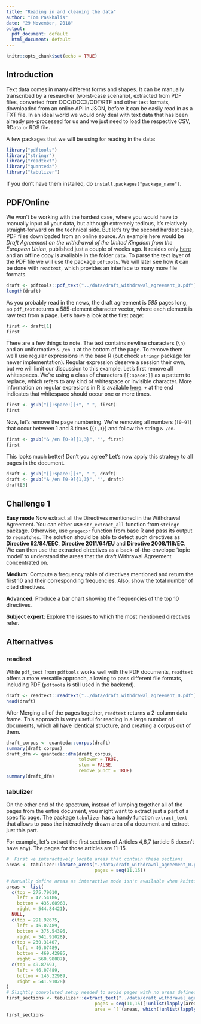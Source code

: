 ```yaml
---
title: "Reading in and cleaning the data"
author: "Tom Paskhalis"
date: "29 November, 2018"
output:
  pdf_document: default
  html_document: default
---
```


```r
knitr::opts_chunk$set(echo = TRUE)
```

## Introduction

Text data comes in many different forms and shapes. It can be manually transcribed
by a researcher (worst-case scenario), extracted from PDF files, converted from
DOC/DOCX/ODT/RTF and other text formats, downloaded from an online API in JSON,
before it can be easily read in as a TXT file. In an ideal world we would only
deal with text data that has been already pre-processed for us and we just need
to load the respective CSV, RData or RDS file.

A few packages that we will be using for reading in the data:

```r
library("pdftools")
library("stringr")
library("readtext")
library("quanteda")
library("tabulizer")
```

If you don't have them installed, do `install.packages("package_name")`.

## PDF/Online

We won't be working with the hardest case, where you would have to manually input
all your data, but although extremely tedious, it's relatively straight-forward
on the technical side. But let's try the second hardest case, PDF files downloaded
from an online source. An example here would be
*Draft Agreement on the withdrawal of the United Kingdom from the European Union*,
published just a couple of weeks ago. It resides only [here](https://ec.europa.eu/commission/sites/beta-political/files/draft_withdrawal_agreement_0.pdf)
and an offline copy is available in the folder `data`. To parse the text layer
of the PDF file we will use the package `pdftools`. We will later see how it can
be done with `readtext`, which provides an interface to many more file formats.

```r
draft <- pdftools::pdf_text("../data/draft_withdrawal_agreement_0.pdf")
length(draft)
```

As you probably read in the news, the draft agreement is *585* pages long, so
`pdf_text` returns a 585-element character vector, where each element is raw
text from a page. Let's have a look at the first page:

```r
first <- draft[1]
first
```

There are a few things to note. The text contains newline characters (`\n`) and
an uniformative `& /en 1` at the bottom of the page. To remove them we'll use
regular expressions in the base R (but check `stringr` package for newer implementation).
Regular expression deserve a session
their own, but we will limit our discussion to this example. Let's first remove
all whitespaces. We're using a class of characters `[[:space:]]` as a pattern
to replace, which refers to any kind of whitespace or invisible character.
More information on regular expresions in R is available
[here](https://stat.ethz.ch/R-manual/R-devel/library/base/html/regex.html). `+`
at the end indicates that whitespace should occur one or more times.

```r
first <- gsub("[[:space:]]+", " ", first)
first
```

Now, let's remove the page numbering. We're removing all numbers (`[0-9]`) that
occur between 1 and 3 times (`{1,3}`) and follow the string `& /en`.

```r
first <- gsub("& /en [0-9]{1,3}", "", first)
first
```

This looks much better! Don't you agree? Let's now apply this strategy to all
pages in the document.

```r
draft <- gsub("[[:space:]]+", " ", draft)
draft <- gsub("& /en [0-9]{1,3}", "", draft)
draft[3]
```

## Challenge 1

**Easy mode** Now extract all the Directives mentioned in the Withdrawal Agreement. You can
either use `str_extract_all` function from `stringr` package. Otherwise,
use `gregexpr` function from base R and pass its output to `regmatches`.
The solution should be able to detect such directives as **Directive 92/84/EEC**,
**Directive 2011/64/EU** and **Directive 2008/118/EC**. We can then use the
extracted directives as a back-of-the-envelope 'topic model' to understand the
areas that the draft Withrawal Agreement concentrated on.

**Medium**: Compute a frequency table of directives mentioned and return
the first 10 and their corresponding frequencies. Also, show the total number of
cited directives.

**Advanced**: Produce a bar chart showing the frequencies of the
top 10 directives.

**Subject expert**: Explore the issues to which the most mentioned directives refer.

## Alternatives

### readtext

While `pdf_text` from `pdftools` works well with the PDF documents, `readtext`
offers a more versatile approach, allowing to pass different file formats,
including PDF (`pdftools` is still used in the backend).

```r
draft <- readtext::readtext("../data/draft_withdrawal_agreement_0.pdf")
head(draft)
```

After Merging all of the pages together, `readtext` returns a 2-column data frame.
This approach is very useful for reading in a large number of documents, which
all have identical structure, and creating a corpus out of them.

```r
draft_corpus <- quanteda::corpus(draft)
summary(draft_corpus)
draft_dfm <- quanteda::dfm(draft_corpus,
                           tolower = TRUE,
                           stem = FALSE,
                           remove_punct = TRUE)
summary(draft_dfm)
```

### tabulizer

On the other end of the spectrum, instead of lumping together all of the pages
from the entire document, you might want to extract just a part of a specific
page. The package `tabulizer` has a handy function `extract_text` that allows to
pass the interactively drawn area of a document and extract just this part.

For example, let's extract the first sections of Articles 4,6,7 (article 5 doesn't have any).
The pages for those articles are 11-15.

```r
#  First we interactively locate areas that contain these sections
areas <- tabulizer::locate_areas("./data/draft_withdrawal_agreement_0.pdf",
                                 pages = seq(11,15))
```

```r
# Manually define areas as interactive mode isn't available when knitting 
areas <- list(
  c(top = 275.79010,
    left = 47.54186,
    bottom = 435.68968,
    right = 544.84421),
  NULL,
  c(top = 291.92675,
    left = 46.07489,
    bottom = 375.54396,
    right = 541.91028),
  c(top = 230.31407,
    left = 46.07489,
    bottom = 469.42995,
    right = 560.98087),
  c(top = 49.87693,
    left = 46.07489,
    bottom = 145.22989,
    right = 541.91028)
)
# Slightly convoluted setup needed to avoid pages with no areas defined
first_sections <- tabulizer::extract_text("../data/draft_withdrawal_agreement_0.pdf",
                                 pages = seq(11,15)[!unlist(lapply(areas, is.null))],
                                 area = `[`(areas, which(!unlist(lapply(areas, is.null)))))
first_sections
```
